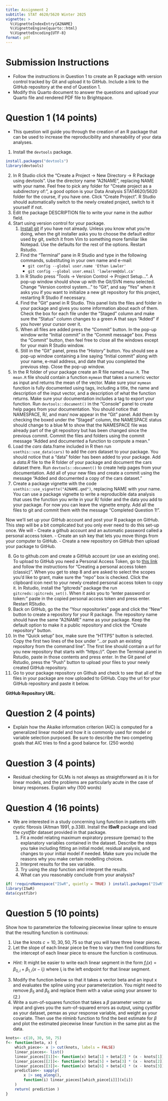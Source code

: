 ```yaml
---
title: Assignment 2
subtitle: STAT 4620/5620 Winter 2025
vignette: >
  %\VignetteIndexEntry{A2NAME}
  %\VignetteEngine{quarto::html}
  %\VignetteEncoding{UTF-8}
format: pdf
---
```


# Submission Instructions

- Follow the instructions in Question 1 to create an R package with version
    control tracked by Git and upload it to GitHub. Include a link to the
    GitHub repository at the end of Question 1.
- Modify this Quarto document to answer the questions and upload your
    Quarto file and rendered PDF file to Brightspace.

# Question 1 (14 points)

- This question will guide you through the creation of an R package that can be
    used to increase the reproducibility and shareability of your data analyses.

1. Install the `devtools` package.

```r
install.packages("devtools")
library(devtools)


```
2. In R Studio click the "Create a Project $\to$ New Directory $\to$ R Package
    using devtools".
    Use the directory name "A2NAME", replacing NAME with your name.
    Feel free to pick any folder for "Create project as a subdirectory of:",
        a good option is your Data Analysis STAT4620/5620 folder for the course,
        if you have one.
    Click "Create Project".
    R Studio should automatically switch to the newly created project, switch
        to it yourself if not.
3. Edit the package DESCRIPTION file to write your name in the author field.
4. Start using version control for your package.
    1. [Install git](https://git-scm.com/book/en/v2/Getting-Started-Installing-Git) 
        if you have not already.
        Unless you know what you're doing, when the git installer asks you
        to choose the default editor used by git, switch it from Vim to 
        something more familiar like Notepad.
        Use the defaults for the rest of the options.
        Restart Rstudio.
    2. Find the "Terminal" pane in R Studio and type in the following commands,
        substituting in your own name and e-mail:
        - `git config --global user.name 'Ethan Lawler'`
        - `git config --global user.email 'lawlerem@dal.ca'`
    2. In R Studio press "Tools $\to$ Version Control $\to$ Project Setup...".
        A pop-up window should show up with the Git/SVN menu selected.
        Change "Version control system..." to "Git", and say "Yes" when it asks
        you if you want to initialize a new git repository for this project,
        restarting R Studio if necessary.
    3. Find the "Git" panel in R Studio.
        This panel lists the files and folder in your package and gives you some
            information about each of them.
        Check the box for each file under the "Staged" column and make sure the
            "Status" column changes to a green A that says "Added" if you hover
            your cursor over it.
    4. When all files are added press the "Commit" button.
        In the pop-up window write "Initial commit" in the "Commit message" box.
        Press the "Commit" button, then feel free to close all the windows
            except for your main R Studio window.
    5. Still in the "Git" panel, press the "History" button.
        You should see a pop-up window containing a line saying "Initial commit"
            along with your name, e-mail address, and date that you completed
            the previous step.
        Close the pop-up window.
5. In the R\ folder of your package create an R file named `mean.R`.
    The `mean.R` file should contain a function `mymean` that takes a 
        numeric vector as input and returns the mean of the vector.
    Make sure your `mymean` function is fully documented using tags, including
        a title, the name and description of the input vector,
        and a description of what the function returns.
    Make sure your documentation includes a tag to export your function.
    Run `devtools::document()` in the "Console" panel to create help pages from
        your documentation.
    You should notice that NAMESPACE, R/, and man/ now
        appear in the "Git" panel.
    Add them by checking the boxed under the "Staged" column, the NAMESPACE
        status should change to a blue M to show that the NAMESPACE file was
        already part of the git repository but has been changed since the
        previous commit.
    Commit the files and folders using the commit message "Added and documented 
        a function to compute a mean."
6. Load the *cars* data.frame included in R then run `usethis::use_data(cars)` 
    to add the *cars* dataset to your package.
    You should notice that a "data" folder has been added to your package.
    Add a *data.R* file to the R\ folder of your package and document the cars
        dataset there.
    Run `devtools::document()` to create help pages from your documentation.
    Add all of your new files and create a commit using the message "Added and 
        documented a copy of the cars dataset."
7. Create a package vignette with the code `usethis::use_vignette("A2NAME.qmd")`,
    replacing NAME with your name.
    You can use a package vignette to write a reproducible data analysis that
        uses the function you write in your R/ folder and the data you add
        to your package.
    For now you can leave the vignette empty.
    Add all the files to git and commit them with the message "Completed 
        Question 1!".

Now we'll set up your GitHub account and post your R package on GitHub.
This step will be a bit complicated but you only ever need to do this set-up
    once.
We will 
- Create a github account and an automatic password called a personal access 
    token.
- Create an ssh key that lets you move things from your computer to GitHub.
- Create a new repository on GitHub then upload your package to GitHub.
    
8. Go to github.com and create a GitHub account (or use an existing one).
    To upload to GitHub you need a Personal Access Token, go to [this link](https://docs.github.com/en/authentication/keeping-your-account-and-data-secure/managing-your-personal-access-tokens#creating-a-personal-access-token-classic)
        and follow the instructions for "Creating a personal access token 
        (classic)".
    When you get to step 8 and are asked to select the scopes you'd like to
        grant, make sure the "repo" box is checked.
    Click the clipboard icon next to your newly created personal access token to
        copy it.
    In Rstudio, install the "gitcreds" package the run 
        `gitcreds::gitcreds_set()`.
    When it asks you to "enter password or token: " paste in the copied personal
        access token and press enter.
    Restart RStudio.
9. Back on GitHub, go the the "Your repositories" page and click the "New" 
        button to create a repository for your R package.
    The repository name should have the same "A2NAME" name as your package.
    Keep the default option to make it a public repository and click the "Create
    repository" button.
9. In the "Quick setup" box, make sure the "HTTPS" button is selected.
    Copy the first two lines of the box under "...or push an existing repository
        from the command line".
    The first line should contain a url for you new repository that starts with
    "https://".
    Open the Terminal panel in Rstudio, paste in those contents and press enter.
    In the Git panel of Rstudio, press the "Push" button to upload your files
        to your newly created GitHub repository.
10. Go to your package repository on Github and check to see that all of the 
    files in your package are now uploaded to GitHub.
    Copy the url for your GitHub repository and paste it below.


**GitHub Repository URL**:



# Question 2 (4 points)

- Explain how the Akaike information criterion (AIC) is computed for a 
    generalized linear model and how it is commonly used for model or variable
    selection purposed. Be sure to describe the two competing goals that AIC
    tries to find a good balance for. (250 words)

# Question 3 (4 points)

- Residual checking for GLMs is not always as straightforward as it is for
    linear models, and the problems are particularly acute in the case of binary
    responses. 
    Explain why (100 words)

# Question 4 (16 points)

- We are interested in a study concerning lung function in patients with cystic
    fibrosis (Altman 1991, p.338).
    Install the **ISwR** package and load the *cystfibr* dataset provided in
        that package.
    1. Fit a model relating maximum expiratory pressure (pemax) to the
        explanatory variables contained in the dataset.
        Describe the steps you take including fitting an initial model, 
            residual analysis, and changes to your initial model if needed.
        Make sure you include the reasons why you make certain modelling 
            choices.
    2. Interpret results for the sex variable.
    3. Try using the *step* function and interpret the results.
    4. What can you reasonably conclude from your analysis?

```r
if( !requireNamespace("ISwR", quietly = TRUE) ) install.packages("ISwR")
library(ISwR)
data(cystfibr)
```



# Question 5 (10 points)

Show how to parameterize the following piecewise linear spline to ensure that 
    the resulting function is continuous:

1. Use the knots $c = 10, 30, 50, 75$ so that you will have three linear
    pieces.
2. Let the slope of each linear piece be free to vary then find conditions
    for the intercept of each linear piece to ensure the function is 
    continuous.
- *Hint:* It might be easier to write each linear segment in the
    form $f_{i}\left(x\right) = \beta_{0, i} + \beta_{1,i}\left(x - l_{i}\right)$
    where $l_{i}$ is the left endpoint for that linear segment.
3. Modify the function below so that it takes a vector beta and an input x and
    evaluates the spline using your parameterization.
    You might need to remove $\beta_{5}$ and $\beta_{6}$ and replace them with
    a value using your answer to (2.)
4. Write a sum-of-squares function that takes a $\beta$ parameter vector as
    input and gives you the sum-of-squared errors as output, using cystfibr as
    your dataset, pemax as your response variable, and weight as your covariate.
    Then use the nlminb function to find the best estimate for $\beta$ and plot
    the estimated piecewise linear function in the same plot as the data.

```r
knots<- c(10, 30, 50, 75)
f<- function(beta, x) {
    which_piece<- x |> cut(knots, labels = FALSE)
    linear_pieces<- list()
    linear_pieces[[1]]<- function(x) beta[1] + beta[2] * (x - knots[1])
    linear_pieces[[2]]<- function(x) beta[5] + beta[3] * (x - knots[2])
    linear_pieces[[3]]<- function(x) beta[6] + beta[4] * (x - knots[3])
    prediction<- sapply(
        x |> seq_along(),
        function(i) linear_pieces[[which_piece[i]]](x[i])
    )
    return( prediction )
}
```
